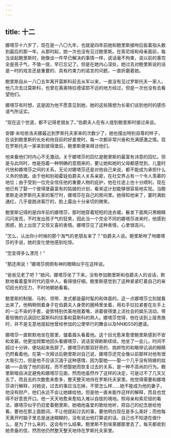 ```yaml
---
---
---
```

title: 十二
---




娜塔莎十六岁了，现在是一八〇九年，也就是四年前她和鲍里斯接吻后扳着指头数到最后的那一年。从那时起，她一次也没有见过鲍里斯。在索尼娅和母亲面前，每当谈起鲍里斯时，她像谈一件早已解决的事情一样，说话毫不拘束，说以前的事完全是孩子气，不值一提，早已忘记了。但是在她内心深处，她过去对鲍里斯说的话是一时的戏言还是重要的、具有约束力的诺言的问题，一直折磨着她。

鲍里斯自从一八〇五年离开莫斯科前去从军以来，一直没有见过罗斯托夫一家人。他几次去过莫斯科，也曾在离奥特拉德诺耶不远的地方经过，但是一次也没有去看望他们。

娜塔莎有时想，这是因为他不愿意见到她，她的这些猜想为长辈们谈到他时的感伤语气所证实。

“现在这个世道，都不记得老朋友了。”伯爵夫人在有人提到鲍里斯时接过来说。

安娜·米哈依洛夫娜最近到罗斯托夫家来的次数少了，她也摆出特别自尊的样子，在谈到鲍里斯的长处和他目前的好差使时，每一次都非常兴奋和充满感激之情。现在罗斯托夫一家来到彼得堡后，鲍里斯便来拜访他们。

他来看他们时内心不无激动。关于娜塔莎的回忆是鲍里斯的最富有诗意的回忆。但是与此同时，他是抱着一种明确的意图来的，要让她和她的父母都感觉到，儿童时代他和娜塔莎之间的关系，无论对娜塔莎还是对他自己来说，都不能成为承担什么义务的依据。由于他和别祖霍娃伯爵夫人关系亲密，在社交界占有一个令人羡慕的地位；由于受到一位完全信任他的重要人物的庇护，他在仕途上也十分顺利，现在他已有了娶一个彼得堡最富有的姑娘的计划，看来这计划能够很容易地实现。当鲍里斯走进罗斯托夫家的客厅时，娜塔莎在自己的房间里。她得知他来了，霎时满脸通红，几乎是跑进客厅的，脸上露出十分亲切的微笑。

鲍里斯记得的是四年前的娜塔莎，那时她穿着短短的连衣裙，鬈发下面两只黑眼睛闪闪发亮，不时发出孩子气的狂笑，因此当一个完全不同的娜塔莎进来时，他感到困惑，脸上出现了又惊又喜的表情。娜塔莎见了这种表情，心里很高兴。

“怎么，认出你小时候的那个淘气的老朋友来了？”伯爵夫人说。鲍里斯吻了吻娜塔莎的手说，她的变化使他感到吃惊。

“您变得多么漂亮！”

“那还用说！”娜塔莎炯炯有神的眼睛似乎在这样说。

“爸爸见老了吧？”她问。娜塔莎坐了下来，没有参加鲍里斯和伯爵夫人的谈话，默默地看着童年时代的意中人，看得很仔细。鲍里斯感觉到了这种紧紧盯着自己的亲切目光的压力，不时地朝她看看。

鲍里斯的制服、马刺、领带、发式都是最时髦的和体面的。这一点娜塔莎立刻就看出来了。他稍稍侧着身子在伯爵夫人身旁的圈椅里坐着，用右手拉拉紧套在左手上的一尘不染的手套，姿势特别优美地抿着嘴，讲着彼得堡上流社会的娱乐活动，带着轻微的讥讽回忆莫斯科的往事和莫斯科的熟人。娜塔莎觉得，他在谈到上层贵族时，并不是无意地提起他曾经参加的公使举行的舞会以及NN和SS的邀请。

娜塔莎一直默默地坐在那里，皱着眉头看着他。这个目光愈来愈使鲍里斯感到不安和发窘。他更加频繁地回头看娜塔莎，说话变得断断续续。他坐了一会儿，时间不超过十分钟，便站起来告辞了。娜塔莎的那双好奇的、挑衅性的和略带讥讽的眼睛仍然看着他。在第一次拜访后鲍里斯对自己说，娜塔莎还完全像以前那样对他有很大吸引力，但是他不应该沉湎于这种感情，因为娶她——娶一个几乎没有陪嫁的姑娘——会毁了他的前程，而不想娶她而恢复过去的关系，是一种不高尚的行为。鲍里斯暗自决定避免和娜塔莎见面，然而他虽然作了这样的决定，可是过不了几天又去了，而且去的次数愈来愈多，整天整天地待在罗斯托夫家里。他觉得需要和娜塔莎进行解释，对她说，过去的事应当忘掉，不管怎么样……她不能成为他的妻子，他没有财产，他们永远不会让她嫁给他。但是他一直未能作这样的解释，而且也觉得不好意思开口。他一天天地愈来愈陷入难以自拔的境地。照母亲和索尼娅的看法，娜塔莎似乎仍旧爱着鲍里斯。她唱他喜爱的歌给他听，把自己的纪念册给他看，要他在那上面题词，不让他提起过去的事，要他明白现在是多么美好；而他每天离开时脑子里总是迷迷糊糊的，没有说出他打算说的话，自己也不知道在做什么，是为了什么来的，这会有什么结果。鲍里斯不到埃莱娜那里去了，每天都收到她责备的信，然而他仍然整天整天地待在罗斯托夫家里。